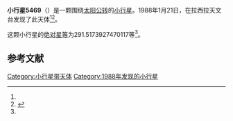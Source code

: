 {{Infobox planet
| bgcolour = #FFFFC0
| name = 5469
| symbol = 
| image = 
| caption = 
| discovery = yes
| discovery_ref = 
| discoverer = {{link-en|亨利·德波鸿诺|Henri Debehogne}}
| discovery_site = [[拉西拉天文台|拉西拉天文台]] 
| discovered = 1988年1月21日
| designations = yes
| mp_name = 
| named_after = 
| alt_names = 1988 BK4/ 1977 DK
| mp_category = [[主带小行星|主带小行星]]
| orbit_ref = <ref name="a">[http://ssd.jpl.nasa.gov/sbdb.cgi?sstr=5469 5469] {{Wayback|url=http://ssd.jpl.nasa.gov/sbdb.cgi?sstr=5469 |date=20110609235952 }}，小行星數據庫瀏覽器（JPL Small-Body Database Browser）－[[美国国家航空航天局|美国国家航空航天局]]喷气推进实验室</ref>
| epoch = 2456400.5 (2013年4月18日更新)
| aphelion = {{convert|3.57572140121552|AU|km|3|abbr=on|lk=out}}
| perihelion = {{convert|2.669269933590596|AU|km|3|abbr=on}}
| semimajor = {{convert|3.122495667403058|AU|km|3|abbr=on}}
| eccentricity = 0.145148555
| period = 2015.353313 [[日|日]]<br />5.52[[儒略年|儒略年]]
| avg_speed = 
| inclination = 19.20182356566425
| asc_node = 143.8180226264773
| mean_anomaly = 
| arg_peri = 291.5173927470117
| satellites = 
| physical_characteristics = yes
| dimensions = 
| mass = 
| density = 
| surface_grav = 
| escape_velocity = 
| sidereal_day = 
| axial_tilt = 
| pole_ecliptic_lat = 
| pole_ecliptic_lon = 
| albedo = 
| temperatures= 
| temp_name1 = 
| mean_temp_1 = 
| max_temp_1 = 
| temp_name2 = 
| max_temp_2 = 
| spectral_type = 
| abs_magnitude = 291.5173927470117
}}

'''小行星5469'''（{{lang-en|5469}}）是一颗围绕[[太阳|太阳]][[公转|公转]]的[[小行星|小行星]]。1988年1月21日，{{link-en|亨利·德波鸿诺|Henri Debehogne}}在拉西拉天文台发现了此天体<ref name="a" /><ref>{{cite news|title=小行星列表|url=http://cfa-www.harvard.edu/iau/lists/NumberedMPs.txt|accessdate=2013-07-08|newspaper=哈佛大学|archive-date=2008-05-17|archive-url=https://web.archive.org/web/20080517010638/http://cfa-www.harvard.edu/iau/lists/NumberedMPs.txt|dead-url=no}}</ref>。

这颗小行星的[[绝对星等|绝对星等]]为291.5173927470117等<ref name="a" />。

==参考文献==
{{reflist}}
{{Minor Planet Number|[[小行星5468|小行星5468]]|[[小行星5470|小行星5470]]}}

{{小天体}}

[[Category:小行星带天体|Category:小行星带天体]]
[[Category:1988年发现的小行星|Category:1988年发现的小行星]]

{{asteroid-stub}}